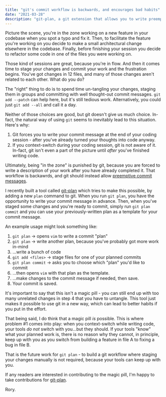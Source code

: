 ```yaml
---
title: "git's commit workflow is backwards, and encourages bad habits"
date: "2021-03-28"
description: "git-plan, a git extension that allows you to write preemptive commit messages"
---
```


Picture the scene, you're in the zone working on a new feature in your codebase when you spot a typo and fix it. Then,
to facilitate the feature you're working on you decide to make a small architectural change elsewhere in the codebase.
Finally, before finishing your session you decide to refactor some code in one of the files you were working on.

Those kind of sessions are great, because you're in flow. And then it comes time to stage your changes and commit your
work and the frustration begins. You've got changes in 12 files, and many of those changes aren't related to
each other. What do you do?

The "right" thing to do is to spend time un-tangling your changes, staging them in groups and committing with well
thought-out commit messages. `git add --patch` can help here, but it's still tedious work. Alternatively, you could just
`git add --all` and call it a day.

Neither of those choices are good, but git doesn't give us much choice. In-fact, the natural way of using `git` seems
to inevitably lead to this situation. Here's why:

1. Git forces you to write your commit message at the end of your coding session - after you've already turned your
thoughts into code anyway.
2. If you context-switch during your coding session, git is not aware of it. In-fact, git isn't even a part of the
picture until _after_ you've finished writing code.

Ultimately, being "in the zone" is punished by git, because you are forced to write a description of your work after you
have already completed it. That workflow is backawrds, and git should instead allow [preemptive commit messages](https://arialdomartini.wordpress.com/2012/09/03/pre-emptive-commit-comments/).

I recently built a tool called [git-plan](https://github.com/synek/git-plan) which tries to make this possible, by adding a new
`plan` command  to git. When you run `git plan`, you have the opportunity to write your commit message in advance.
Then, when you've staged some changes and you're ready to commit, simply run `git plan commit` and you can use your
previously-written plan as a template for your commit message.

An example usage might look something like:
1. `git plan` -> opens `vim` to write a commit "plan"
2. `git plan` -> write another plan, because you've probably got more work in-mind
3. ...write a bunch of code
4. `git add <files>` -> stage files for one of your planned commits
5. `git plan commit` -> asks you to choose which "plan" you'd like to commit
6. ...then opens `vim` with that plan as the template.
7. ...make changes to the commit message if needed, then save.
8. Your commit is saved.

It's important to say that this isn't a magic pill - you can still end up with too many unrelated changes in step
4 that you have to untangle. This tool just makes it possible to use git in a new way, which can lead to better habits
if you put in the effort.

That being said, I do think that a magic pill _is_ possible. This is where problem #1 comes into play: when you
context-switch while writing code, your tools *do not* switch with you...but they should. If your tools "know" what your
planned work is, there is no reason why they cannot, in principle, keep up with you as you switch from building a
feature in file A to fixing a bug in file B.

That is the future work for `git plan` - to build a git workflow where staging your changes manually is not required,
because your tools can keep up with you.

If any readers are interested in contributing to the magic pill, I'm happy to take contributions for
[git-plan](https://github.com/synek/git-plan).

Rory.
